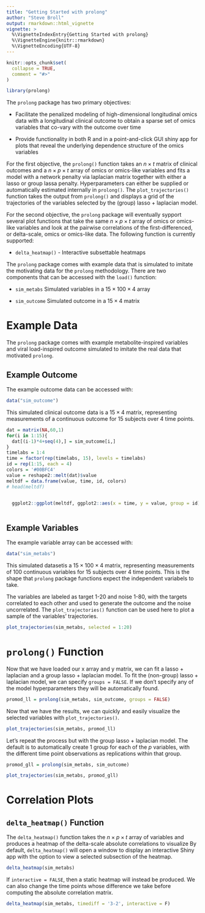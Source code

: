 ```yaml
---
title: "Getting Started with prolong"
author: "Steve Broll"
output: rmarkdown::html_vignette
vignette: >
  %\VignetteIndexEntry{Getting Started with prolong}
  %\VignetteEngine{knitr::rmarkdown}
  %\VignetteEncoding{UTF-8}
---
```


```r
knitr::opts_chunk$set(
  collapse = TRUE,
  comment = "#>"
)

```

```r
library(prolong)
```


The `prolong` package has two primary objectives:

* Facilitate the penalized modeling of high-dimensional longitudinal omics data with a longitudinal clinical outcome to obtain a sparse set of omics variables that co-vary with the outcome over time

* Provide functionality in both R and in a point-and-click GUI shiny app for plots that reveal the underlying dependence structure of the omics variables

For the first objective, the `prolong()` function takes an $n \times t$ matrix of clinical outcomes and a $n \times p \times t$ array of omics or omics-like variables and fits a model with a network penalty via laplacian matrix together with either a lasso or group lassa penalty. Hyperparameters can either be supplied or automatically estimated internally in `prolong()`. The `plot_trajectories()` function takes the output from `prolong()` and displays a grid of the trajectories of the variables selected by the (group) lasso + laplacian model. 

For the second objective, the `prolong` package will eventually sypport several plot functions that take the same $n \times p \times t$ array of omics or omics-like variables and look at the pairwise correlations of the first-differenced, or delta-scale, omics or omics-like data. The following function is currently supported: 

* `delta_heatmap()` - Interactive subsettable heatmaps

<!-- * `delta_scatter()` - 2D or 3D scatterplots  -->

<!-- * `delta_network()` - Interactive network visualizations -->

The `prolong` package comes with example data that is simulated to imitate the motivating data for the `prolong` methodology. There are two components that can be accessed with the `load()` function: 

* `sim_metabs` Simulated variables in a $15 \times 100 \times 4$ array

* `sim_outcome` Simulated outcome in a $15 \times 4$ matrix

# Example Data

The `prolong` package comes with example metabolite-inspired variables and viral load-inspired outcome simulated to imitate the real data that motivated `prolong`.

## Example Outcome

The example outcome data can be accessed with:


```r
data("sim_outcome")
```

This simulated clinical outcome data is a $15 \times 4$ matrix, representing measurements of a continuous outcome for 15 subjects over 4 time points. 

```r
dat = matrix(NA,60,1)
for(i in 1:15){
  dat[(i-1)*4+seq(4),] = sim_outcome[i,]
}
timelabs = 1:4
time = factor(rep(timelabs, 15), levels = timelabs)
id = rep(1:15, each = 4)
colors = '#00BFC4'
value = reshape2::melt(dat)$value
meltdf = data.frame(value, time, id, colors)
# head(meltdf)


  ggplot2::ggplot(meltdf, ggplot2::aes(x = time, y = value, group = id)) + ggplot2::geom_line(color = colors) + ggplot2::theme(legend.position = "none") +ggplot2::xlab("Time") + ggplot2::ylab("Outcome")
                         
```

## Example Variables

The example variable array can be accessed with:

```r
data("sim_metabs")
```


This simulated datasetis a $15 \times 100 \times 4$ matrix, representing measurements of 100 continuous variables for 15 subjects over 4 time points. This is the shape that `prolong` package functions expect the independent variabels to take.

The variables are labeled as target 1-20 and noise 1-80, with the targets correlated to each other and used to generate the outcome and the noise uncorrelated. The `plot_trajectories()` function can be used here to plot a sample of the variables' trajectories.

```r
plot_trajectories(sim_metabs, selected = 1:20)
```

# `prolong()` Function

Now that we have loaded our x array and y matrix, we can fit a lasso + laplacian and a group lasso + laplacian model. To fit the (non-group) lasso + laplacian model, we can specify `groups = FALSE`. If we don't specify any of the model hyperparameters they will be automatically found.

```r
promod_ll = prolong(sim_metabs, sim_outcome, groups = FALSE)
```

Now that we have the results, we can quickly and easily visualize the selected variables with `plot_trajectories()`.

```r
plot_trajectories(sim_metabs, promod_ll)
```

Let's repeat the process but with the group lasso + laplacian model. The default is to automatically create 1 group for each of the $p$ variables, with the different time point observations as replications within that group.

```r
promod_gll = prolong(sim_metabs, sim_outcome)
```


```r
plot_trajectories(sim_metabs, promod_gll)
```

# Correlation Plots


## `delta_heatmap()` Function

The `delta_heatmap()` function takes the $n\times p \times t$ array of variables and produces a heatmap of the delta-scale absolute correlations to visualize  By default, `delta_heatmap()` will open a window to display an interactive Shiny app with the option to view a selected subsection of the heatmap.

```r
delta_heatmap(sim_metabs)
```

If `interactive = FALSE`, then a static heatmap will instead be produced. We can also change the time points whose difference we take before computing the absolute correlation matrix.


```r
delta_heatmap(sim_metabs, timediff = '3-2', interactive = F)
```



